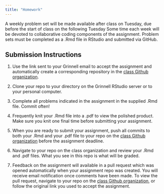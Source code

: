 ```yaml
---
title: "Homework"
---
```


A weekly problem set will be made available after class on Tuesday, due before the start of class on the following Tuesday Some time each week will be devoted to collaborative coding components of the assignment. Problem sets must be completed as a .Rmd file in RStudio and submitted via GitHub. 


## Submission Instructions

1. Use the link sent to your Grinnell email to accept the assignment and automatically create a corresponding repository in the [class Github organization](https://github.com/Grinnell-STA-295-S24).

2. Clone your repo to your directory on the Grinnell RStudio server or to your personal computer. 

3. Complete all problems indicated in the assignment in the supplied .Rmd file. Commit often!

4. Frequently knit your .Rmd file into a .pdf to view the polished product. Make sure you knit one final time before submitting your assignment.

5. When you are ready to submit your assignment, push all commits to both your .Rmd and your .pdf file to your repo on the [class Github organization](https://github.com/Grinnell-STA-295-S24) before the assignment deadline. 

6. Navigate to your repo on the class organization and review your .Rmd and .pdf files. What you see in this repo is what will be graded.

7. Feedback on the assignment will available in a pull request which was opened automatically when your assignment repo was created. You will receive email notification once comments have been made. To view the pull request, navigate to your repo on the [class Github organization](https://github.com/Grinnell-STA-295-S24), or follow the original link you used to accept the assignment.